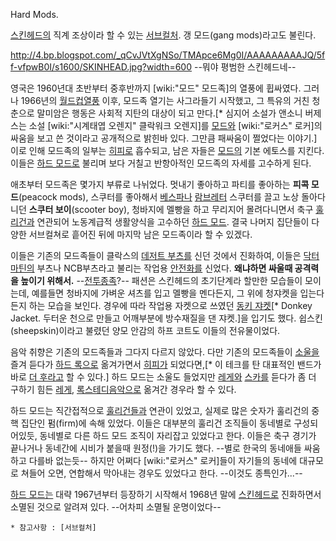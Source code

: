 Hard Mods.

[[스킨헤드]]의 직계 조상이라 할 수 있는 [[서브컬처]].
갱 모드(gang mods)라고도 불린다.

http://4.bp.blogspot.com/_qCvJVtXgNSo/TMApce6Mg0I/AAAAAAAAAJQ/5ff-vfpwB0I/s1600/SKINHEAD.jpg?width=600
--뭐야 평범한 스킨헤드네--

영국은 1960년대 초반부터 중후반까지 [wiki:"모드" 모드족]의 열풍에 휩싸였다. 그러나 1966년의 [[월드컵]]열풍 이후, 모드족 열기는 사그라들기 시작했고, 그 특유의 거친 청춘으로 말미암은 행동은 사회적 지탄의 대상이 되고 만다.[* 심지어 소설가 앤소니 버제스는 소설 [wiki:"시계태엽 오렌지" 클락워크 오렌지]를 [[모드]]와 [wiki:"로커스" 로커]의 싸움을 보고 쓴 것이라고 공개적으로 밝힌바 있다. 그만큼 패싸움이 쩔었다는 이야기.] 이로 인해 모드족의 일부는 [[히피]]로 흡수되고, 남은 자들은 [[모드]]의 기본 에토스를 지킨다. 이들은 [[하드 모드]]로 불리며 보다 거칠고 반항아적인 모드족의 자세를 고수하게 된다.

애초부터 모드족은 몇가지 부류로 나뉘었다. 멋내기 좋아하고 파티를 좋아하는 '''피콕 모드'''(peacock mods), 스쿠터를 좋아해서 [[베스파]]나 [[람브레터]] 스쿠터를 끌고 노상 돌아다니던 '''스쿠터 보이'''(scooter boy), 청바지에 멜빵을 하고 무리지어 몰려다니면서 축구 [[훌리건]]과 연관되어 노동계급적 생활양식을 고수하던 [[하드 모드]]. 결국 나머지 집단들이 다양한 서브컬쳐로 흩어진 뒤에 마지막 남은 모드족이라 할 수 있겠다.

이들은 기존의 모드족들이 클락스의 [[데저트 부츠]]를 신던 것에서 진화하여, 이들은 [[닥터마틴]]의 부츠나 NCB부츠라고 불리는 작업용 [[안전화]]를 신었다. '''왜냐하면 싸울때 공격력을 높이기 위해서.''' --[[전투종족]]?-- 
패션은 스킨헤드의 초기단계라 할만한 모습들이 모이는데, 예를들면 청바지에 가벼운 셔츠를 입고 멜빵을 멘다든지, 그 위에 청쟈켓을 입는다든지 하는 모습을 보인다. 경우에 따라 작업용 자켓으로 쓰였던 [[동키 쟈켓]][* Donkey Jacket. 두터운 천으로 만들고 어깨부분에 방수재질을 댄 쟈켓.]을 입기도 했다. 쉽스킨(sheepskin)이라고 불렸던 양모 안감의 하프 코트도 이들의 전유물이었다.

음악 취향은 기존의 모드족들과 그다지 다르지 않았다. 다만 기존의 모드족들이 [[소울]]을 즐겨 듣다가 [[하드 록]]으로 옮겨가면서 [[히피]]가 되었다면,[* 이 테크를 탄 대표적인 밴드가 바로 [[더 후]]라고 할 수 있다.] 하드 모드는 소울도 들었지만 [[레게]]와 [[스카]]를 듣다가 좀 더 구하기 힘든 [[레게]], [[록스테디]]음악으로 옮겨간 경우라 할 수 있다. 

하드 모드는 직간접적으로 [[훌리건]]들과 연관이 있었고, 실제로 많은 숫자가 훌리건의 중핵 집단인 펌(firm)에 속해 있었다. 이들은 대부분의 훌리건 조직들이 동네별로 구성되어있듯, 동네별로 다른 하드 모드 조직이 자리잡고 있었다고 한다. 이들은 축구 경기가 끝나거나 동네간에 시비가 붙을때 원정(!)을 가기도 했다. --별로 한국의 동네애들 싸움하고 다를바 없는듯--
하지만 어쩌다 [wiki:"로커스" 로커]들이 자기들의 동네에 대규모로 쳐들어 오면, 연합해서 막아내는 경우도 있었다고 한다. --이것도 종특인가...--

[[하드 모드]]는 대략 1967년부터 등장하기 시작해서 1968년 말에 [[스킨헤드]]로 진화하면서 소멸된 것으로 알려져 있다. --어차피 소멸될 운명이었다--


 * 참고사항 : [서브컬처]
